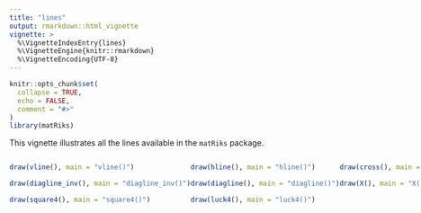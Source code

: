 ---
title: "lines"
output: rmarkdown::html_vignette
vignette: >
  %\VignetteIndexEntry{lines}
  %\VignetteEngine{knitr::rmarkdown}
  %\VignetteEncoding{UTF-8}
---

```{r, include = FALSE}
knitr::opts_chunk$set(
  collapse = TRUE,
  echo = FALSE, 
  comment = "#>"
)
library(matRiks)
```

This vignette illustrates all the lines  available in the `matRiks` package. 

::::{style="display: flex;"}

:::{}
```{r}
draw(vline(), main = "vline()")
```


```{r}
draw(diagline_inv(), main = "diagline_inv()")
```

```{r}
draw(square4(), main = "square4()")
```


:::

::: {}

```{r}
draw(hline(), main = "hline()")
```

```{r}
draw(diagline(), main = "diagline()")
```

```{r}
draw(luck4(), main = "luck4()")
```

:::


::: {}

```{r}
draw(cross(), main = "cross()")

```

```{r}
draw(X(), main = "X()")
```


:::
::::
